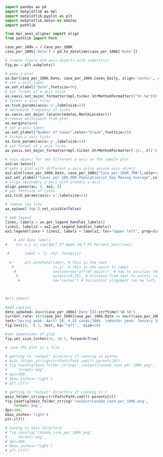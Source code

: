 ```python

import pandas as pd
import matplotlib as mpl
import matplotlib.pyplot as plt
import matplotlib.dates as mdates
import pathlib 

from mpl_axes_aligner import align
from pathlib import Path

case_per_100k = r.Case_per_100K
case_per_100k['Date'] = pd.to_datetime(case_per_100k['Date'])

# create figure and axis objects with subplots()
fig,ax = plt.subplots()

# make a plot
ax.bar(case_per_100k.Date, case_per_100k.Cases_Daily, align='center', color="lightblue", alpha=1.0, label="Number of daily cases")
# set x-axis label
ax.set_xlabel("Date",fontsize=36)
# set format of x-axis ticks
ax.xaxis.set_major_formatter(mpl.ticker.StrMethodFormatter(("%Y-%m")))
# format x axis ticks
ax.tick_params(axis='x',labelsize=24)
# determine frequency of ticks
ax.xaxis.set_major_locator(mdates.MonthLocator())
# remove whitespace from plot
ax.margins(x=0)
# set y-axis label
ax.set_ylabel("Number of Cases",color="black",fontsize=28)
# format y axis ticks
ax.tick_params(axis='y',labelsize=24)
# set format of y-axis ticks
ax.yaxis.set_major_formatter(mpl.ticker.StrMethodFormatter('{x:,.0f}'))
    
# twin object for two different y-axis on the sample plot
ax2=ax.twinx()
# make a plot with different y-axis using second axis object
ax2.plot(case_per_100k.Date, case_per_100k["Case_per_100K_7MA"],color="blue",marker="",label="Daily cases per 100,000, 7 day moving average")
ax2.set_ylabel("Cases per 100,000 Population\n7 Day Moving Average",color="black",fontsize=28)
# align secondary y-axis with primary y-axis
align.yaxes(ax, 0, ax2, 0)
# set fontsize of ticks
ax2.tick_params(axis='y',labelsize=24)

# remove top line
ax.spines['top'].set_visible(False)

# add legend
lines, labels = ax.get_legend_handles_labels()
lines2, labels2 = ax2.get_legend_handles_labels()
ax2.legend(lines + lines2, labels + labels2, loc="upper left", prop=dict(size=18))
    
    # add data labels
#    for x,y in zip(SALT_PT.Week,SALT_PT.Percent_positive):

 #       label = "{:.1%}".format(y)
    
  #      plt.annotate(label, # this is the text
   #                  (x,y), # this is the point to label
    #                 textcoords="offset points", # how to position the text
     #                xytext=(0,10), # distance from text to points (x,y)
      #               ha='center') # horizontal alignment can be left, right or center
   

    
#plt.show()
    
#Add caption
date_updated= max((case_per_100k['Date'])).strftime('%B %d')
current_rate= str(case_per_100k[case_per_100k.Date == max((case_per_100k['Date']))].Case_per_100K_7MA.round(2).item())
text="Spring peak: April 26, 4.55 cases/100k  \nWinter peak: January 10, 21.74 cases/100k \nToday's value ("+date_updated+"): "+current_rate+" cases/100k \nUpdated daily (Sun-Thurs). Data as of: "+date_updated
fig.text(0, -0.1, text, ha='left',  size=20)

#set dimensions of plot
fig.set_size_inches(24, 10.5, forward=True)

# save the plot as a file

# getting to "output" directory if running in python
# main_folder_string=str(Path(Path.cwd()).parents[0])
# fig.savefig(main_folder_string+'./output/Canada_case_per_100k.png',
#     format='png',
# dpi=300,
# bbox_inches='tight')
# plt.clf()

# getting to "output" directory if running in r
main_folder_string=str(Path(Path.cwd()).parents[0])
fig.savefig(main_folder_string+'\output\Canada_case_per_100k.png',
    format='png',
dpi=300,
bbox_inches='tight')
plt.clf()

# Saving to main directory
# fig.savefig('Canada_case_per_100k.png',
#     format='png',
# dpi=300,
# bbox_inches='tight')
# plt.clf()


```

